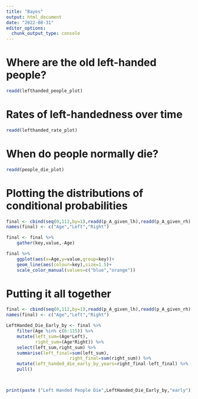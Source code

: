 ```yaml
---
title: "Bayes"
output: html_document
date: "2022-08-31"
editor_options: 
  chunk_output_type: console
---
```


# Where are the old left-handed people?

```r

readd(lefthanded_people_plot)
```

# Rates of left-handedness over time


```r

readd(lefthanded_rate_plot)
```

# When do people normally die?

```r

readd(people_die_plot)
```

# Plotting the distributions of conditional probabilities

```r

final <- cbind(seq(0,112,by=1),readd(p_A_given_lh),readd(p_A_given_rh) ) 
names(final) <- c("Age","Left","Right")

final <- final %>% 
	gather(key,value,-Age) 

final %>% 
	ggplot(aes(x=Age,y=value,group=key))+
	geom_line(aes(colour=key),size=1.5)+
	scale_color_manual(values=c("blue","orange"))

```


# Putting it all together
```r
final <- cbind(seq(0,112,by=1),readd(p_A_given_lh),readd(p_A_given_rh) ) 
names(final) <- c("Age","Left","Right")

LeftHanded_Die_Early_by <- final %>% 
	filter(Age %in% c(6:115)) %>% 
	mutate(left_sum=(Age*Left),
	       right_sum=(Age*Right)) %>% 
	select(left_sum,right_sum) %>% 
	summarise(left_final=sum(left_sum),
						right_final=sum(right_sum)) %>% 
	mutate(left_handed_die_early_by_years=right_final-left_final) %>% 
	pull()



print(paste ("Left Handed People Die",LeftHanded_Die_Early_by,"early"))


```





